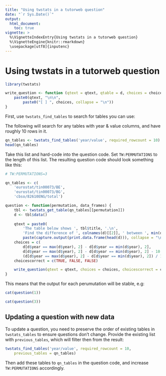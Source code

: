 ```yaml
---
title: "Using twstats in a tutorweb question"
date: "`r Sys.Date()`"
output:
  html_document:
    toc: true
vignette: >
  %\VignetteIndexEntry{Using twstats in a tutorweb question}
  %\VignetteEngine{knitr::rmarkdown}
  \usepackage[utf8]{inputenc}
---
```


# Using twstats in a tutorweb question

```r
library(twstats)

write_question <- function (qtext = qtext, qtable = d, choices = choices, choicescorrect = choices_correct) {
    paste0(qtext, "\n\n",
        paste0("[ ] ", choices, collapse = "\n"))
}
```
First, use ``twstats_find_tables`` to search for tables you can use:

The following will search for any tables with year & value columns, and have
roughly 10 rows in it.

```r
qn_tables <- twstats_find_tables('year/value', required_rowcount = 10)
head(qn_tables)
```

Take this list and hard-code into the question code. Set ``TW:PERMUTATIONS`` to the length of
this list. The resulting question code should look something like this:

```r
# TW:PERMUTATIONS=3

qn_tables <- c(
    'eurostat/tin00073/BE',
    'eurostat/tin00073/BG',
    'cbso/82610ENG/total')

question <- function(permutation, data_frames) {
    tbl <- twstats_get_table(qn_tables[[permutation]])
    d <- tbl$data()
    
    qtext = paste0(
        'The table below shows ', tbl$title, '.\n',
        'Find the difference of ', colnames(d)[[2]], ' between ', min(d$year), ' and ', max(d$year),"\n\n",
        paste(capture.output(print.data.frame(head(d))), collapse = "\n"))
    choices = c(
        d[d$year == max(d$year), 2] - d[d$year == min(d$year), 2],
        d[d$year == max(d$year), 2] - d[d$year == min(d$year), 2] - 10,
        (d[d$year == max(d$year), 2] - d[d$year == min(d$year), 2]) / 10)
    choicescorrect = c(TRUE, FALSE, FALSE)

    write_question(qtext = qtext, choices = choices, choicescorrect = choices_correct);
}
```

This means that the output for each perumutation will be stable, e.g:

```r
cat(question(1))
```

```r
cat(question(3))
```

## Updating a question with new data

To update a question, you need to preserve the order of existing tables in ``twstats_tables`` to ensure questions don't change.
Provide the existing list with ``previous_tables``, which will filter then from the result:

```r
twstats_find_tables('year/value', required_rowcount = 10,
    previous_tables = qn_tables)
```

Then add these tables to ``qn_tables`` in the question code, and increase ``TW:PERMUTATIONS`` accordingly.